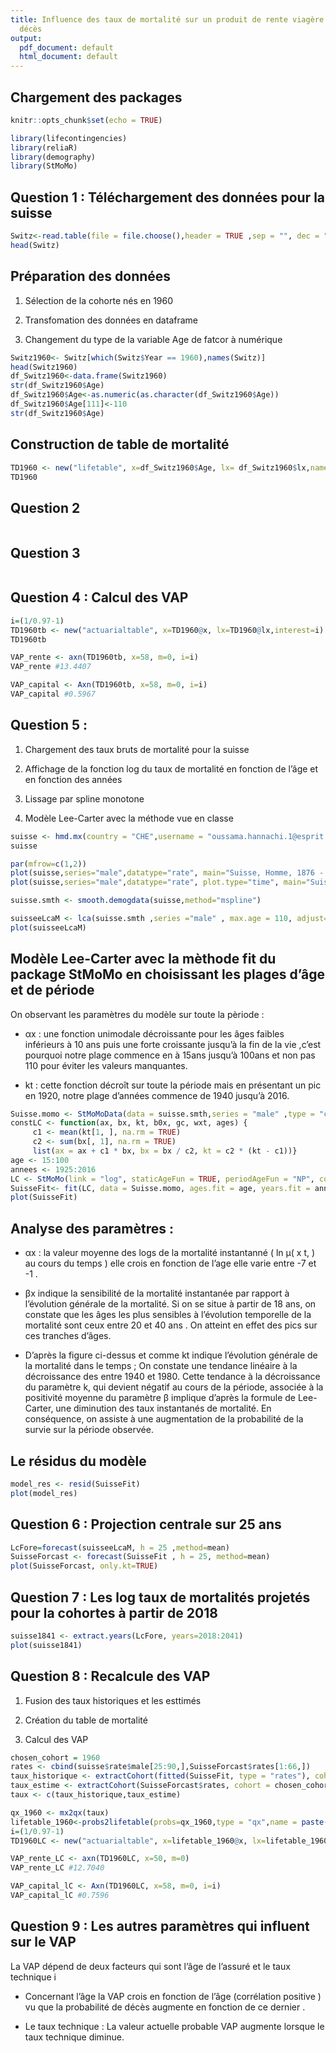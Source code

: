 ---
title: Influence des taux de mortalité sur un produit de rente viagère et de capital
  décès
output:
  pdf_document: default
  html_document: default
---

## Chargement des packages

```{r setup, include=FALSE ,warning=FALSE,echo=FALSE,message=FALSE}
knitr::opts_chunk$set(echo = TRUE)

```
```{r packages,warning=FALSE,message=FALSE}
library(lifecontingencies)
library(reliaR)
library(demography)
library(StMoMo)
```

## Question 1 : Téléchargement des données pour la suisse

```{r echo=TRUE}
Switz<-read.table(file = file.choose(),header = TRUE ,sep = "", dec = ".")
head(Switz)
```

## Préparation des données

1. Sélection de la cohorte nés en 1960

2. Transfomation des données en dataframe

3. Changement du type de la variable Age de fatcor à numérique 

```{r warning=FALSE}
Switz1960<- Switz[which(Switz$Year == 1960),names(Switz)]
head(Switz1960)
df_Switz1960<-data.frame(Switz1960)
str(df_Switz1960$Age)
df_Switz1960$Age<-as.numeric(as.character(df_Switz1960$Age))
df_Switz1960$Age[111]<-110
str(df_Switz1960$Age)
```


## Construction de table de mortalité

```{r warning=FALSE}
TD1960 <- new("lifetable", x=df_Switz1960$Age, lx= df_Switz1960$lx,name="SUISSE")
TD1960
```

## Question 2

```{r}

```

## Question 3  

```{r}

```

## Question 4 : Calcul des VAP

```{r warning=FALSE,message=FALSE}
i=(1/0.97-1)
TD1960tb <- new("actuarialtable", x=TD1960@x, lx=TD1960@lx,interest=i)
TD1960tb

VAP_rente <- axn(TD1960tb, x=58, m=0, i=i)
VAP_rente #13.4407

VAP_capital <- Axn(TD1960tb, x=58, m=0, i=i)
VAP_capital #0.5967
```

## Question 5 : 

1. Chargement des taux bruts de mortalité pour la suisse

2. Affichage de la fonction log du taux de mortalité en fonction de l'âge et en fonction des années

3. Lissage par spline monotone 

4. Modèle Lee-Carter avec la méthode vue en classe 

```{r warning=FALSE}
suisse <- hmd.mx(country = "CHE",username = "oussama.hannachi.1@esprit.tn",password = "Realmadrid11",label = "Suisse")
suisse

par(mfrow=c(1,2))
plot(suisse,series="male",datatype="rate", main="Suisse, Homme, 1876 - 2016",xlab="Age",ylab="Taux (log)")
plot(suisse,series="male",datatype="rate", plot.type="time", main="Suisse, Homme, 1876 - 2016",xlab="Années",ylab="Taux (log)")

suisse.smth <- smooth.demogdata(suisse,method="mspline")

suisseeLcaM <- lca(suisse.smth ,series ="male" , max.age = 110, adjust="dt")
plot(suisseeLcaM)

```


## Modèle Lee-Carter avec la mèthode fit du package StMoMo en choisissant les plages d'âge et de période

On observant les paramètres du modèle sur toute la pèriode : 

+ αx : une fonction unimodale décroissante pour les âges faibles inférieurs à 10 ans puis une forte croissante jusqu’à la fin de la vie ,c'est pourquoi notre plage commence en à 15ans jusqu'à 100ans et non pas 110 pour éviter les valeurs manquantes.

+ kt : cette fonction décroît sur toute la période mais en présentant un pic en 1920, notre plage d'années commence de 1940 jusqu'à 2016.   


```{r warning=FALSE}
Suisse.momo <- StMoMoData(data = suisse.smth,series = "male" ,type = "central")
constLC <- function(ax, bx, kt, b0x, gc, wxt, ages) {
     c1 <- mean(kt[1, ], na.rm = TRUE)
     c2 <- sum(bx[, 1], na.rm = TRUE)
     list(ax = ax + c1 * bx, bx = bx / c2, kt = c2 * (kt - c1))}
age <- 15:100
annees <- 1925:2016
LC <- StMoMo(link = "log", staticAgeFun = TRUE, periodAgeFun = "NP", constFun = constLC)
SuisseFit<- fit(LC, data = Suisse.momo, ages.fit = age, years.fit = annees )
plot(SuisseFit)
```

## Analyse des paramètres :

- αx :  la valeur moyenne des logs de la mortalité instantanné ( ln µ( x t, ) au cours du temps  ) elle crois en fonction de l’age elle varie entre -7 et -1 .

- βx indique la sensibilité de la mortalité instantanée par rapport à l’évolution générale de la mortalité. Si on se situe à partir de 18 ans, on constate que les âges les plus sensibles à l’évolution temporelle de la mortalité sont ceux entre 20 et 40 ans . On atteint en effet des pics sur ces tranches d’âges.

- D’après la figure ci-dessus et comme  kt indique l’évolution générale de la mortalité dans le temps ; On constate une tendance linéaire à la décroissance des entre 1940 et 1980. Cette tendance à la décroissance du paramètre k, qui devient négatif au cours de la période, associée à la positivité moyenne du paramètre β implique d’après la formule de Lee-Carter, une diminution des taux instantanés de mortalité. En conséquence, on assiste à une augmentation  de la probabilité  de la  survie sur la période observée.


## Le résidus du modèle 

```{r warning=FALSE}
model_res <- resid(SuisseFit)
plot(model_res)
```

## Question 6 : Projection centrale sur 25 ans

```{r warning=FALSE}
LcFore=forecast(suisseeLcaM, h = 25 ,method=mean)
SuisseForcast <- forecast(SuisseFit , h = 25, method=mean)
plot(SuisseForcast, only.kt=TRUE)
```

## Question 7 : Les log taux de mortalités projetés pour la cohortes à partir de 2018

```{r warning=FALSE}
suisse1841 <- extract.years(LcFore, years=2018:2041)
plot(suisse1841)
```

## Question 8 : Recalcule des VAP

1. Fusion des taux historiques et les esttimés

2. Création du table de mortalité

3. Calcul des VAP

```{r warning=FALSE}
chosen_cohort = 1960
rates <- cbind(suisse$rate$male[25:90,],SuisseForcast$rates[1:66,])
taux_historique <- extractCohort(fitted(SuisseFit, type = "rates"), cohort = chosen_cohort)
taux_estime <- extractCohort(SuisseForcast$rates, cohort = chosen_cohort)
taux <- c(taux_historique,taux_estime)

qx_1960 <- mx2qx(taux)
lifetable_1960<-probs2lifetable(probs=qx_1960,type = "qx",name = paste("LC","1950","lt",sep="_"))
i=(1/0.97-1)
TD1960LC <- new("actuarialtable", x=lifetable_1960@x, lx=lifetable_1960@lx,interest=i)

VAP_rente_LC <- axn(TD1960LC, x=50, m=0)
VAP_rente_LC #12.7040

VAP_capital_lC <- Axn(TD1960LC, x=58, m=0, i=i)
VAP_capital_lC #0.7596
```

## Question 9 : Les autres paramètres qui influent sur le VAP

La VAP dépend de deux facteurs qui sont l’âge de l’assuré et le taux technique i 

* Concernant l’âge la VAP crois en fonction de l’âge (corrélation positive ) vu que la probabilité de décès augmente en fonction de ce dernier .

* Le taux technique : La valeur actuelle probable VAP augmente lorsque le taux technique diminue.
